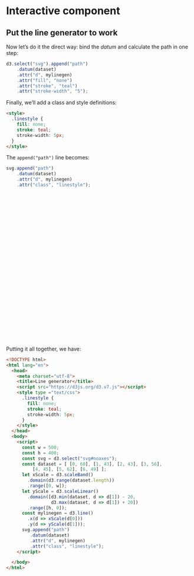 # Interactive component

<script src="https://d3js.org/d3.v7.js"></script>

## Put the line generator to work

Now let's do it the direct way: bind the *datum* and calculate the path in one step:

``` js
d3.select("svg").append("path")
    .datum(dataset)
    .attr("d", mylinegen)
    .attr("fill", "none")
    .attr("stroke", "teal")
    .attr("stroke-width", "5");
```

Finally, we'll add a class and style definitions:

``` html
<style>
  .linestyle {
    fill: none;
    stroke: teal;
    stroke-width: 5px;
  }
</style>
```

The `append("path")` line becomes:

``` js
svg.append("path")
    .datum(dataset)
    .attr("d", mylinegen)
    .attr("class", "linestyle");
```

<svg id="noaxes" width="500" height="400">

</svg>

```{=html}
<style>
  .linestyle {
    fill: none;
    stroke: teal;
    stroke-width: 5px;
  }
</style>
```
```{=html}
<script>
  const w = 500;
  const h = 400;
  let svg = d3.select("svg#noaxes");
  const dataset = [ [0, 60], [1, 43], [2, 43], [3, 56],
      [4, 45], [5, 62], [6, 49] ];
  let xScale = d3.scaleBand()
    .domain(d3.range(dataset.length))
    .range([0, w]);
  let yScale = d3.scaleLinear()
    .domain([d3.min(dataset, d => d[1]) - 20,
             d3.max(dataset, d => d[1]) + 20])
    .range([h, 0]);
  const mylinegen = d3.line()
    .x(d => xScale(d[0]))
    .y(d => yScale(d[1]));
  svg.append("path")
     .datum(dataset)
     .attr("d", mylinegen)
     .attr("class", "linestyle");
</script>
```
Putting it all together, we have:

``` html
<!DOCTYPE html>
<html lang="en">
  <head>
    <meta charset="utf-8">
    <title>Line generator</title>
    <script src="https://d3js.org/d3.v7.js"></script>
    <style type ="text/css">
      .linestyle {
        fill: none;
        stroke: teal;
        stroke-width: 5px;
      }
    </style>
  </head>
  <body>
    <script>
      const w = 500;
      const h = 400;
      const svg = d3.select("svg#noaxes");
      const dataset = [ [0, 60], [1, 43], [2, 43], [3, 56],
          [4, 45], [5, 62], [6, 49] ];
      let xScale = d3.scaleBand()
        .domain(d3.range(dataset.length))
        .range([0, w]);
      let yScale = d3.scaleLinear()
        .domain([d3.min(dataset, d => d[1]) - 20,
                 d3.max(dataset, d => d[1]) + 20])
        .range([h, 0]);
      const mylinegen = d3.line()
        .x(d => xScale(d[0]))
        .y(d => yScale(d[1]));
      svg.append("path")
         .datum(dataset)
         .attr("d", mylinegen)
         .attr("class", "linestyle");
    </script>

  </body>
</html>
```
